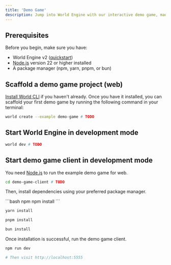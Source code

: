 ```yaml
---
title: 'Demo Game'
description: Jump into World Engine with our interactive demo game, made with Phaser, React, and TypeScript
---
```


## Prerequisites

Before you begin, make sure you have:

- World Engine v2 ([quickstart](/quickstart))
- [Node.js](https://nodejs.org) version 22 or higher installed
- A package manager (npm, yarn, pnpm, or bun)

## Scaffold a demo game project (web)

[Install World CLI](https://world.dev/quickstart) if you haven't already. Once you have it installed,
you can scaffold your first demo game by running the following command in your terminal:

```bash
world create --example demo-game # TODO
```

## Start World Engine in development mode

```bash
world dev # TODO
```

## Start demo game client in development mode

You need [Node.js](https://nodejs.org) to run the example demo game for web.

```bash
cd demo-game-client # TODO
```

Then, install dependencies using your preferred package manager.

<CodeGroup>
```bash npm
npm install
```

```bash yarn
yarn install
```

```bash pnpm
pnpm install
```

```bash bun
bun install
```

</CodeGroup>

Once installation is successful, run the demo game client.

```bash
npm run dev

# Then visit http://localhost:5555
```
